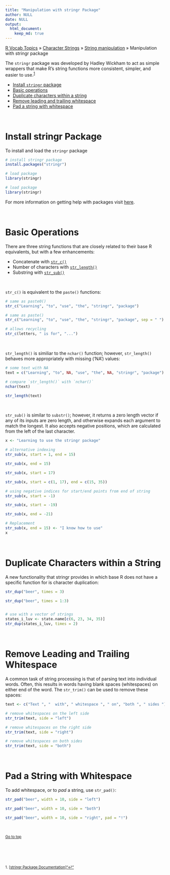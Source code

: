 ```yaml
---
title: "Manipulation with stringr Package"
author: NULL
date: NULL
output:
  html_document:
    keep_md: true
---
```


[R Vocab Topics](index) &#187; [Character Strings](characters) &#187; [String manipulation](string_manipulation) &#187; Manipulation with stringr package

The `stringr` package was developed by Hadley Wickham to act as simple wrappers that make R’s string functions more consistent, simpler, and easier to use.<sup><a href="#fn1" id="ref1">1</a></sup>

* <a href="#install">Install `stringr` package</a>
* <a href="#basic">Basic operations</a>
* <a href="#duplicate">Duplicate characters within a string</a>
* <a href="#trim">Remove leading and trailing whitespace</a>
* <a href="#pad">Pad a string with whitespace</a>


<br>

<a name="install"></a>

# Install stringr Package
To install and load the `stringr` package
```r
# install stringr package
install.packages("stringr")

# load package
library(stringr)
```

```r
# load package
library(stringr)
```

For more information on getting help with packages visit [here](packages).

<br>

<a name="basic"></a>

# Basic Operations
There are three string functions that are closely related to their base R equivalents, but with a few enhancements:

* Concatenate with <a href="#str_c">`str_c()`</a>
* Number of characters with <a href="#str_length">`str_length()`</a>
* Substring with <a href="#str_sub">`str_sub()`</a>

<br>

<a name="str_c"></a>
`str_c()` is equivalent to the `paste()` functions:
```r
# same as paste0()
str_c("Learning", "to", "use", "the", "stringr", "package")

# same as paste()
str_c("Learning", "to", "use", "the", "stringr", "package", sep = " ")

# allows recycling 
str_c(letters, " is for", "...")
```

<br>

<a name="str_length"></a>
`str_length()` is similiar to the `nchar()` function; however, `str_length()` behaves more appropriately with missing ('NA') values:
```r
# some text with NA
text = c("Learning", "to", NA, "use", "the", NA, "stringr", "package")

# compare `str_length()` with `nchar()`
nchar(text)

str_length(text)

```

<br>

<a name="str_sub"></a>
`str_sub()` is similar to `substr()`; however, it returns a zero length vector if any of its inputs are zero length, and otherwise expands each argument to match the longest. It also accepts negative positions, which are calculated from the left of the last character.
```r
x <- "Learning to use the stringr package"

# alternative indexing
str_sub(x, start = 1, end = 15)

str_sub(x, end = 15)

str_sub(x, start = 17)

str_sub(x, start = c(1, 17), end = c(15, 35))

# using negative indices for start/end points from end of string
str_sub(x, start = -1)

str_sub(x, start = -19)

str_sub(x, end = -21)

# Replacement
str_sub(x, end = 15) <- "I know how to use"
x
```

<br>

<a name="duplicate"></a>

# Duplicate Characters within a String
A new functionality that stringr provides in which base R does not have a specific function for is character duplication:
```r
str_dup("beer", times = 3)

str_dup("beer", times = 1:3)


# use with a vector of strings
states_i_luv <- state.name[c(6, 23, 34, 35)]
str_dup(states_i_luv, times = 2)

```
<br>

<a name="trim"></a>

# Remove Leading and Trailing Whitespace
A common task of string processing is that of parsing text into individual words.  Often, this results in words having blank spaces (whitespaces) on either end of the word. The `str_trim()` can be used to remove these spaces:
```r
text <- c("Text ", "  with", " whitespace ", " on", "both ", " sides ")

# remove whitespaces on the left side
str_trim(text, side = "left")

# remove whitespaces on the right side
str_trim(text, side = "right")

# remove whitespaces on both sides
str_trim(text, side = "both")
```

<br>

<a name="pad"></a>

# Pad a String with Whitespace
To add whitespace, or to *pad* a string, use `str_pad()`:
```r
str_pad("beer", width = 10, side = "left")

str_pad("beer", width = 10, side = "both")

str_pad("beer", width = 10, side = "right", pad = "!")

```



<br>

<small><a href="#">Go to top</a></small>

<br>
<br>
<br><br>
<sup id="fn1">1. [[stringr Package Documentation](
http://cran.r-project.org/web/packages/stringr/index.html)]<a href="#ref1" title="Jump back to footnote 1 in the text.">"&#8617;"</a><sup>